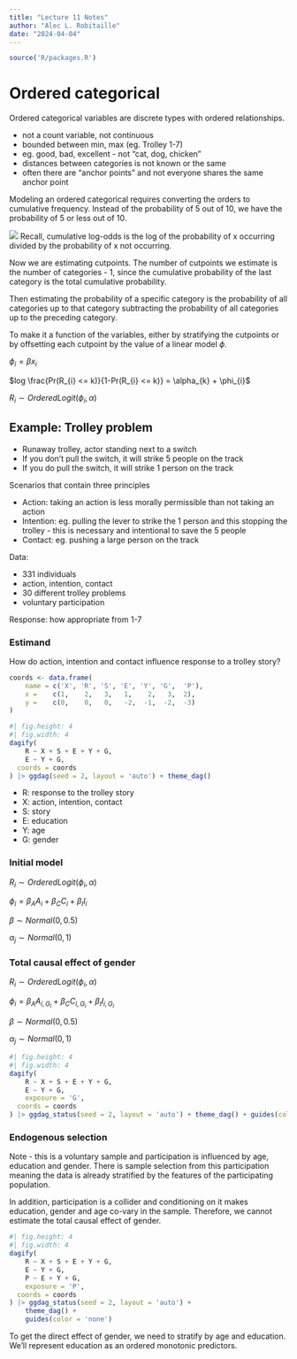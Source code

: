 ```yaml
---
title: "Lecture 11 Notes"
author: "Alec L. Robitaille"
date: "2024-04-04"
---
```


```r
source('R/packages.R')
```


# Ordered categorical

Ordered categorical variables are discrete types with ordered relationships. 

- not a count variable, not continuous
- bounded between min, max (eg. Trolley 1-7)
- eg. good, bad, excellent - not "cat, dog, chicken"
- distances between categories  is not known or the same
- often there are "anchor points" and not everyone shares the same anchor 
point


Modeling an ordered categorical requires converting the orders to cumulative
frequency. Instead of the probability of 5 out of 10, we have the probability
of 5 or less out of 10. 

![](../graphics/stat_rethinking_l11_slide32.png)
Recall, cumulative log-odds is the log of the probability of x occurring divided
by the probability of x not occurring.

Now we are estimating cutpoints. The number of cutpoints we estimate
is the number of categories - 1, since the cumulative probability of the 
last category is the total cumulative probability. 

Then estimating the probability of a specific category is 
the probability of all categories up to that category subtracting the 
probability of all categories up to the preceding category. 

To make it a function of the variables, either by stratifying the cutpoints
or by offsetting each cutpoint by the value of a linear model $\phi$.

$\phi_{i} = \beta x_{i}$

$log \frac{Pr(R_{i} <= k)}{1-Pr(R_{i} <= k)} = \alpha_{k} + \phi_{i}$

$R_{i} \sim OrderedLogit(\phi_{i}, \alpha)$


## Example: Trolley problem

- Runaway trolley, actor standing next to a switch
- If you don't pull the switch, it will strike 5 people on the track
- If you do pull the switch, it will strike 1 person on the track


Scenarios that contain three principles

- Action: taking an action is less morally permissible than not taking an action
- Intention: eg. pulling the lever to strike the 1 person and this stopping the 
trolley - this is necessary and intentional to save the 5 people
- Contact: eg. pushing a large person on the track 

Data:

- 331 individuals
- action, intention, contact
- 30 different trolley problems
- voluntary participation

Response: how appropriate from 1-7


### Estimand

How do action, intention and contact influence response to a trolley story?

```r
coords <- data.frame(
	name = c('X', 'R', 'S', 'E', 'Y', 'G',  'P'),
	x =    c(1,    2,   3,   1,    2,   3,  2),
	y =    c(0,    0,   0,   -2,  -1,  -2,  -3)
)
```

```r
#| fig.height: 4
#| fig.width: 4 
dagify(
	R ~ X + S + E + Y + G,
	E ~ Y + G,
  coords = coords
) |> ggdag(seed = 2, layout = 'auto') + theme_dag()
```


- R: response to the trolley story
- X: action, intention, contact
- S: story
- E: education 
- Y: age
- G: gender



### Initial model

$R_{i} \sim OrderedLogit(\phi_{i}, \alpha)$

$\phi_{i} = \beta_{A}A_{i} + \beta_{C}C_{i} + \beta_{I}I_{i}$

$\beta \sim Normal(0, 0.5)$

$\alpha_{j} \sim Normal(0, 1)$


### Total causal effect of gender

$R_{i} \sim OrderedLogit(\phi_{i}, \alpha)$

$\phi_{i} = \beta_{A}A_{i, G_{i}} + \beta_{C}C_{i, G_{i}} + \beta_{I}I_{i, G_{i}}$

$\beta \sim Normal(0, 0.5)$

$\alpha_{j} \sim Normal(0, 1)$


```r
#| fig.height: 4
#| fig.width: 4 
dagify(
	R ~ X + S + E + Y + G,
	E ~ Y + G,
	exposure = 'G',
  coords = coords
) |> ggdag_status(seed = 2, layout = 'auto') + theme_dag() + guides(color = 'none')
```


### Endogenous selection

Note - this is a voluntary sample and participation is influenced by
age, education and gender. There is sample selection from this participation
meaning the data is already stratified by the features of the participating population. 

In addition, participation is a collider and conditioning on it makes 
education, gender and age co-vary in the sample. Therefore, we 
cannot estimate the total causal effect of gender. 

```r
#| fig.height: 4
#| fig.width: 4 
dagify(
	R ~ X + S + E + Y + G,
	E ~ Y + G,
	P ~ E + Y + G,
	exposure = 'P',
  coords = coords
) |> ggdag_status(seed = 2, layout = 'auto') + 
	theme_dag() + 
	guides(color = 'none')
```

To get the direct effect of gender, we need to stratify by age and education.
We'll represent education as an ordered monotonic predictors. 

